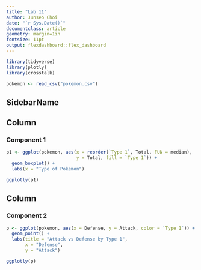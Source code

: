 ```yaml
---
title: "Lab 11"
author: Junseo Choi
date: "`r Sys.Date()`"
documentclass: article
geometry: margin=1in
fontsize: 11pt
output: flexdashboard::flex_dashboard
---
```


```r
library(tidyverse)
library(plotly)
library(crosstalk)

pokemon <- read_csv("pokemon.csv")
```

SidebarName {.sidebar}
----------------------

Column
-------------------------------------

### Component 1

```r
p1 <- ggplot(pokemon, aes(x = reorder(`Type 1`, Total, FUN = median),
                          y = Total, fill = `Type 1`)) +
  geom_boxplot() +
  labs(x = "Type of Pokemon")

ggplotly(p1)
```

Column
-------------------------------------

### Component 2

```r
p <- ggplot(pokemon, aes(x = Defense, y = Attack, color = `Type 1`)) +
  geom_point() +
  labs(title = "Attack vs Defense by Type 1",
       x = "Defense",
       y = "Attack")

ggplotly(p)
```



